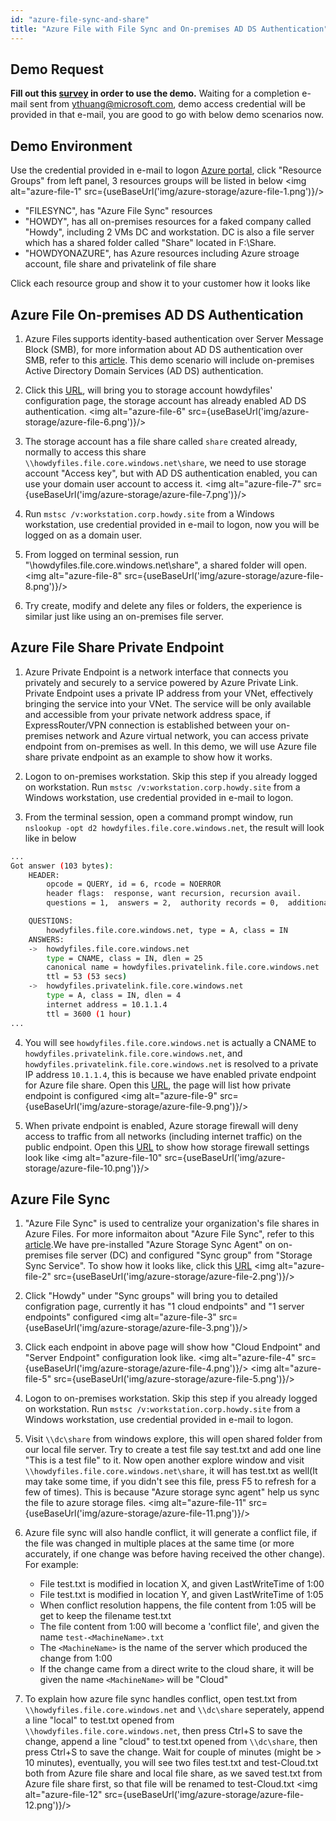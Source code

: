 ```yaml
---
id: "azure-file-sync-and-share"
title: "Azure File with File Sync and On-premises AD DS Authentication"
---
```



## Demo Request
**Fill out this [survey](https://forms.office.com/Pages/ResponsePage.aspx?id=v4j5cvGGr0GRqy180BHbR2TLimZclS5AtMUGZWZi-PZUMTcxWElaU0xSSzkxNDk2SkhQQVNVMDlLTC4u) in order to use the demo.** Waiting for a completion e-mail sent from ythuang@microsoft.com, demo access credential will be provided in that e-mail, you are good to go with below demo scenarios now.

## Demo Environment
Use the credential provided in e-mail to logon [Azure portal](https://portal.azure.com), click "Resource Groups" from left panel, 3 resources groups will be listed in below
<img alt="azure-file-1" src={useBaseUrl('img/azure-storage/azure-file-1.png')}/>

- "FILESYNC", has "Azure File Sync" resources
- "HOWDY", has all on-premises resources for a faked company called "Howdy", including 2 VMs DC and workstation. DC is also a file server which has a shared folder called "Share" located in F:\Share.
- "HOWDYONAZURE", has Azure resources including Azure stroage account, file share and privatelink of file share

Click each resource group and show it to your customer how it looks like

## Azure File On-premises AD DS Authentication
1. Azure Files supports identity-based authentication over Server Message Block (SMB), for more information about AD DS authentication over SMB, refer to this [article](https://docs.microsoft.com/en-us/azure/storage/files/storage-files-identity-auth-active-directory-enable). This demo scenario will include on-premises Active Directory Domain Services (AD DS) authentication.

2. Click this [URL](https://portal.azure.com/#@howdy.site/resource/subscriptions/4ee28f16-3d14-4ee0-8d50-f4b8afc5723c/resourceGroups/HOWDYONAZURE/providers/Microsoft.Storage/storageAccounts/howdyfiles/configuration), will bring you to storage account howdyfiles' configuration page, the storage account has already enabled AD DS authentication. 
<img alt="azure-file-6" src={useBaseUrl('img/azure-storage/azure-file-6.png')}/>

3. The storage account has a file share called `share` created already, normally to access this share `\\howdyfiles.file.core.windows.net\share`, we need to use storage account "Access key", but with AD DS authentication enabled, you can use your domain user account to access it.
<img alt="azure-file-7" src={useBaseUrl('img/azure-storage/azure-file-7.png')}/>

4. Run `mstsc /v:workstation.corp.howdy.site` from a Windows workstation, use credential provided in e-mail to logon, now you will be logged on as a domain user.

5. From logged on terminal session, run "\\howdyfiles.file.core.windows.net\share", a shared folder will open.
<img alt="azure-file-8" src={useBaseUrl('img/azure-storage/azure-file-8.png')}/>

6. Try create, modify and delete any files or folders, the experience is similar just like using an on-premises file server.

## Azure File Share Private Endpoint
1. Azure Private Endpoint is a network interface that connects you privately and securely to a service powered by Azure Private Link. Private Endpoint uses a private IP address from your VNet, effectively bringing the service into your VNet. The service will be only available and accessible from your private network address space, if ExpressRouter/VPN connection is established between your on-premises network and Azure virtual network, you can access private endpoint from on-premises as well. In this demo, we will use Azure file share private endpoint as an example to show how it works.

2. Logon to on-premises workstation. Skip this step if you already logged on workstation. Run `mstsc /v:workstation.corp.howdy.site` from a Windows workstation, use credential provided in e-mail to logon.

3. From the terminal session, open a command prompt window, run `nslookup -opt d2 howdyfiles.file.core.windows.net`, the result will look like in below
```sh {11-13,15-17}
...
Got answer (103 bytes):
    HEADER:
        opcode = QUERY, id = 6, rcode = NOERROR
        header flags:  response, want recursion, recursion avail.
        questions = 1,  answers = 2,  authority records = 0,  additional = 0

    QUESTIONS:
        howdyfiles.file.core.windows.net, type = A, class = IN
    ANSWERS:
    ->  howdyfiles.file.core.windows.net
        type = CNAME, class = IN, dlen = 25
        canonical name = howdyfiles.privatelink.file.core.windows.net
        ttl = 53 (53 secs)
    ->  howdyfiles.privatelink.file.core.windows.net
        type = A, class = IN, dlen = 4
        internet address = 10.1.1.4
        ttl = 3600 (1 hour)
...
```

4. You will see `howdyfiles.file.core.windows.net` is actually a CNAME to `howdyfiles.privatelink.file.core.windows.net`, and `howdyfiles.privatelink.file.core.windows.net` is resolved to a private IP address `10.1.1.4`, this is because we have enabled private endpoint for Azure file share. Open this [URL](https://portal.azure.com/#@howdy.site/resource/subscriptions/4ee28f16-3d14-4ee0-8d50-f4b8afc5723c/resourceGroups/HOWDYONAZURE/providers/Microsoft.Network/privateEndpoints/howdyfilespe/overview), the page will list how private endpoint is configured
<img alt="azure-file-9" src={useBaseUrl('img/azure-storage/azure-file-9.png')}/>

5. When private endpoint is enabled, Azure storage firewall will deny access to traffic from all networks (including internet traffic) on the public endpoint. Open this [URL](https://portal.azure.com/#@howdy.site/resource/subscriptions/4ee28f16-3d14-4ee0-8d50-f4b8afc5723c/resourceGroups/HOWDYONAZURE/providers/Microsoft.Storage/storageAccounts/howdyfiles/accessControl) to show how storage firewall settings look like
<img alt="azure-file-10" src={useBaseUrl('img/azure-storage/azure-file-10.png')}/>

## Azure File Sync
1. "Azure File Sync" is used to centralize your organization's file shares in Azure Files. For more informaiton about "Azure File Sync", refer to this [article](https://docs.microsoft.com/en-us/azure/storage/files/storage-sync-files-deployment-guide?tabs=azure-portal).We have pre-installed "Azure Storage Sync Agent" on on-premises file server (DC) and configured "Sync group" from "Storage Sync Service". To show how it looks like, click this [URL](https://portal.azure.com/#@howdy.site/resource/subscriptions/4ee28f16-3d14-4ee0-8d50-f4b8afc5723c/resourceGroups/FILESYNC/providers/Microsoft.StorageSync/storageSyncServices/filesync/overview)
<img alt="azure-file-2" src={useBaseUrl('img/azure-storage/azure-file-2.png')}/>

2. Click "Howdy" under "Sync groups" will bring you to detailed configration page, currently it has "1 cloud endpoints" and "1 server endpoints" configured
<img alt="azure-file-3" src={useBaseUrl('img/azure-storage/azure-file-3.png')}/>

3. Click each endpoint in above page will show how "Cloud Endpoint" and "Server Endpoint" configuration look like.
<img alt="azure-file-4" src={useBaseUrl('img/azure-storage/azure-file-4.png')}/>
<img alt="azure-file-5" src={useBaseUrl('img/azure-storage/azure-file-5.png')}/>

4. Logon to on-premises workstation. Skip this step if you already logged on workstation. Run `mstsc /v:workstation.corp.howdy.site` from a Windows workstation, use credential provided in e-mail to logon.

5. Visit `\\dc\share` from windows explore, this will open shared folder from our local file server. Try to create a test file say test.txt and add one line "This is a test file" to it. Now open another explore window and visit `\\howdyfiles.file.core.windows.net\share`, it will has test.txt as well(It may take some time, if you didn't see this file, press F5 to refresh for a few of times). This is because "Azure storage sync agent" help us sync the file to azure storage files.
<img alt="azure-file-11" src={useBaseUrl('img/azure-storage/azure-file-11.png')}/>

6. Azure file sync will also handle conflict, it will generate a conflict file, if the file was changed in multiple places at the same time (or more accurately, if one change was before having received the other change). For example:
    - File test.txt is modified in location X, and given LastWriteTime of 1:00
    - File test.txt is modified in location Y, and given LastWriteTime of 1:05
    - When conflict resolution happens, the file content from 1:05 will be get to keep the filename test.txt
    - The file content from 1:00 will become a 'conflict file', and given the name `test-<MachineName>.txt`
    - The `<MachineName>` is the name of the server which produced the change from 1:00
    - If the change came from a direct write to the cloud share, it will be given the name `<MachineName>` will be "Cloud"

7. To explain how azure file sync handles conflict, open test.txt from `\\howdyfiles.file.core.windows.net` and `\\dc\share` seperately, append a line "local" to test.txt opened from `\\howdyfiles.file.core.windows.net`, then press Ctrl+S to save the change, append a line "cloud" to test.txt opened from `\\dc\share`, then press Ctrl+S to save the change. Wait for couple of minutes (might be > 10 minutes), eventually, you will see two files test.txt and test-Cloud.txt both from Azure file share and local file share, as we saved test.txt from Azure file share first, so that file will be renamed to test-Cloud.txt
<img alt="azure-file-12" src={useBaseUrl('img/azure-storage/azure-file-12.png')}/>





